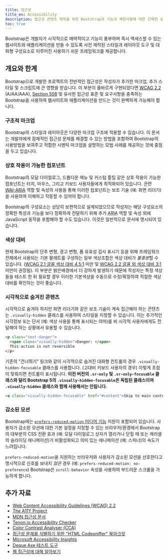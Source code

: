 ```yaml
---
title: 접근성
title_en: Accessibility
description: 접근성 콘텐츠 제작을 위한 Bootstrap의 기능과 제한사항에 대한 간략한 설명입니다.
toc: true
---
```


Bootstrap은 개발자가 시각적으로 매력적이고 기능이 풍부하며 즉시 액세스할 수 있는 웹사이트와 애플리케이션을 만들 수 있도록 사전 제작된 스타일과 레이아웃 도구 및 대화형 구성요소로 이루어진 사용하기 쉬운 프레임워크를 제공합니다.

## 개요와 한계

Bootstrap으로 개발한 프로젝트의 전반적인 접근성은 작성자가 추가한 마크업, 추가 스타일 및 스크립트에 큰 영향을 받습니다. 이 부분이 올바르게 구현되었다면 [<abbr title="Web Content Accessibility Guidelines">WCAG</abbr> 2.2](https://www.w3.org/TR/WCAG/) (A/AA/AAA), [Section 508](https://www.section508.gov/) 및 유사한 접근성 표준 및 요구사항을 충족하는 Bootstrap을 사용하여 웹사이트와 애플리케이션을 만드는 것이 완벽하게 가능해야 합니다.

### 구조적 마크업

Bootstrap의 스타일과 레이아웃은 다양한 마크업 구조에 적용할 수 있습니다. 이 문서는 개발자에게 잠재적인 접근성 문제를 해결할 수 있는 방법을 포함하여 Bootstrap의 사용방법을 보여주고 적합한 시멘틱 마크업을 설명하는 모범 사례를 제공하는 것에 중점을 두고 있습니다.

### 상호 작용이 가능한 컴포넌트

Bootstrap의 모달 다이얼로그, 드롭다운 메뉴 및 커스텀 툴팁 같은 상호 작용이 가능한 컴포넌트는 터치, 마우스, 그리고 키보드 사용자들에게 최적화되어 있습니다. 관련 [<abbr title="Web Accessibility Initiative">WAI</abbr>-<abbr title="Accessible Rich Internet Applications">ARIA</abbr>](https://www.w3.org/WAI/standards-guidelines/aria/) 역할 및 속성의 사용을 통해 이러한 컴포넌트는 보조 기술 (예: 화면 리더기)을 사용하여 이해하고 작동할 수 있어야 합니다.

Bootstrap의 구성요소는 상당히 보편적으로 설계되었으므로 작성자는 해당 구성요소의 정확한 특성과 기능을 보다 정확하게 전달하기 위해 추가 <abbr title="Accessible Rich Internet Applications">ARIA</abbr> 역할 및 속성 외에 JavaScript 동작을 포함해야 할 수도 있습니다. 이것은 일반적으로 문서에 명시되어 있습니다.

### 색상 대비

현재 Bootstrap의 단추 변형, 경고 변형, 폼 유효성 검사 표시기 등을 위해 프레임워크 전체에서 사용되는 기본 팔레트를 구성하는 일부 색상조합은 색상 대비가 *불충분*할 수 있습니다. ([WCAG 2.1 글꼴 색상 대비 4.5:1](https://www.w3.org/TR/WCAG21/#contrast-minimum) 미만 및 [WCAG 2.2 글꼴 외 색상 대비 3:1](https://www.w3.org/TR/WCAG21/#non-text-contrast) 미만이 권장됨). 이 부분은 밝은배경에서 더 강하게 발생하기 때문에 작성자는 특정 색상들을 테스트 한 뒤 필요할 경우 이러한 기본색상을 수동으로 수정/확장하여 적절한 색상 대비를 확인하는 것이 좋습니다.

### 시각적으로 숨겨진 콘텐츠

시각적으로 숨겨야 하지만 화면 리더기와 같은 보조 기술이 계속 접근해야 하는 콘텐츠는 `.visually-hidden` 클래스를 사용하여 스타일을 지정할 수 있습니다. 이는 추가적인 시각정보 또는 단서 (예: 색상 사용을 통해 표시되는 의마)를 비 시각적 사용자에게도 전달해야 하는 상황에서 유용할 수 있습니다.

```html
<p class="text-danger">
  <span class="visually-hidden">Danger: </span>
  This action is not reversible
</p>
```

기존의 "건너뛰기" 링크와 같이 시각적으로 숨겨진 대화형 컨트롤의 경우 `.visually-hidden-focusable` 클래스를 사용합니다. (고대비 키보드 사용자의 경우) 이렇게 초점이 맞춰지면 컨트롤이 표시됩니다. **이전 버전의 `.sr-only` 및 `.sr-only-focusable` 클래스와 달리 Bootstrap 5의 `.visually-hidden-focusable`은 독립된 클래스이며 `.visually-hidden` 클래스와 함께 사용해서는 안됩니다.**

```html
<a class="visually-hidden-focusable" href="#content">Skip to main content</a>
```

### 감소된 모션

Bootstrap에는 [`prefers-reduced-motion` 미디어 기능](https://www.w3.org/TR/mediaqueries-5/#prefers-reduced-motion) 지원이 포함되어 있습니다. 사용자가 감소된 모션에 대한 기본 설정을 지정할 수 있는 브라우저/환경에서 Bootstrap의 대부분의 CSS 전환 효과 (예: 모달 다이얼로그 상자가 열리거나 닫힐 때 또는 캐러셀의 슬라이딩 애니메이션)가 비활성화되고 의미 있는 애니메이션 (예: 스피너)의 속도가 느려집니다.

`prefers-reduced-motion`을 지원하는 브라우저와 사용자가 감소된 모션을 선호한다고 명시적으로 신호를 보내지 *않은* 경우 (예: `prefers-reduced-motion: no-preference`) Bootstrap은 `scroll-behavior` 속성을 사용하여 부드러운 스크롤을 가능하게 합니다.

## 추가 자료

- [Web Content Accessibility Guidelines (WCAG) 2.2](https://www.w3.org/TR/WCAG/)
- [The A11Y Project](https://www.a11yproject.com/)
- [MDN 접근성 문서](https://developer.mozilla.org/en-US/docs/Web/Accessibility)
- [Tenon.io Accessibility Checker](https://tenon.io/)
- [Color Contrast Analyser (CCA)](https://developer.paciellogroup.com/resources/contrastanalyser/)
- [접근성 문제를 식별하기 위한 "HTML Codesniffer" 북마크릿](https://github.com/squizlabs/HTML_CodeSniffer)
- [Microsoft Accessibility Insights](https://accessibilityinsights.io/)
- [Deque Axe 테스트 도구](https://www.deque.com/axe/)
- [웹 접근성에 대해 알아보기](https://www.w3.org/WAI/fundamentals/accessibility-intro/)
